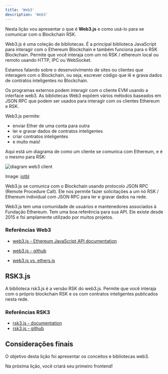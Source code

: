 ```yaml
---
title: 'Web3'
description: 'Web3'
---
```


Nesta lição vou apresentar o que é **Web3.js** e como usá-lo para se comunicar com o Blockchain RSK.

Web3.js é uma coleção de bibliotecas.
É a principal biblioteca JavaScript para interagir com o Ethereum Blockchain
e também funciona para o RSK Blockchain.
Permite que você interaja com um nó RSK / ethereum local ou remoto usando HTTP, IPC ou WebSocket.

Estamos falando sobre o desenvolvimento de sites ou clientes que interagem com o Blockchain,
ou seja, escrever código que lê e grava dados de contratos inteligentes no Blockchain.

Os programas externos podem interagir com o cliente EVM usando a interface web3.
As bibliotecas Web3 expõem vários métodos baseados em JSON RPC que podem ser usados para interagir com os clientes Ethereum e RSK.

Web3.js permite:

- enviar Ether de uma conta para outra
- ler e gravar dados de contratos inteligentes
- criar contratos inteligentes
- e muito mais!

Aqui está um diagrama de como um cliente se comunica com Ethereum, e é o mesmo para RSK:

![diagram web3 client](img/courses/dev/05/web3/image-01.png)

Image: [iotbl](https://iotbl.blogspot.com/2017/03/ethereum-and-blockchain-2.html)

Web3.js se comunica com o Blockchain usando protocolo JSON RPC (Remote Procedure Call).
Ele nos permite fazer solicitações a um nó RSK / Ethereum individual com JSON RPC para ler e gravar dados na rede.

Web3.js tem uma comunidade de usuários e mantenedores associados à Fundação Ethereum.
Tem uma boa referência para sua API.
Ele existe desde 2015 e foi amplamente utilizado por muitos projetos.

### Referências Web3

- [web3.js - Ethereum JavaScript API documentation](https://web3js.readthedocs.io)
- [web3.js - github](https://github.com/ChainSafe/web3.js)

- [web3.js vs. ethers.js](https://blog.infura.io/ethereum-javascript-libraries-web3-js-vs-ethers-js-part-i/)

## RSK3.js

A biblioteca rsk3.js é a versão RSK do web3.js.
Permite que você interaja com o próprio blockchain RSK e os com contratos inteligentes publicados nesta rede.

### Referências RSK3

- [rsk3.js - documentation](https://developers.rsk.co/libraries/rsk3js/)
- [rsk3.js - github](https://github.com/rsksmart/rsk3.js/)

## Considerações finais

O objetivo desta lição foi apresentar os conceitos e bibliotecas web3.

Na próxima lição, você criará seu primeiro frontend!
